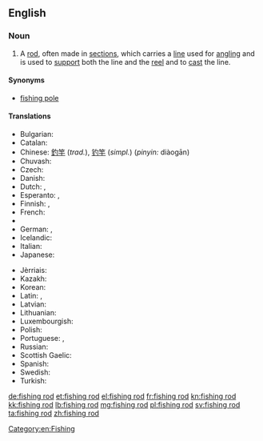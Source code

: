==English==
{{wikipedia}}

===Noun===
{{en-noun|head=[[fishing]] [[rod]]}}

# A [[rod]], often made in [[sections]], which carries a [[line]] used for [[angling]] and is used to [[support]] both the line and the [[reel]] and to [[cast]] the line.

====Synonyms====
* [[fishing pole]]

====Translations====
{{trans-top|rod used for angling}}
* Bulgarian: {{t+|bg|въдица|f|tr=vǎdica}}
* Catalan: {{t-|ca|canya de pescar|f}}
* Chinese: [[釣竿]] (''trad.''), [[钓竿]] (''simpl.'') (''pinyin:'' diàogān)
* Chuvash: {{tø|cv|вăлта|sc=Cyrl}}
* Czech: {{t-|cs|rybářský prut|m}}
* Danish: {{t-|da|fiskestang|c}}
* Dutch: {{t-|nl|hengelroede}}, {{t+|nl|hengel}}
* Esperanto: {{t-|eo|fiŝkaptado vergo}},  {{t-|eo|fiŝvergo}}
* Finnish: {{t-|fi|onkivapa}}, {{t+|fi|vapa}}
* French: {{t+|fr|canne à pêche|f}}
* {{trreq|Georgian}}
* German: {{t+|de|Angelrute|f}}, {{t+|de|Angel|f}}
* Icelandic: {{t+|is|veiðistöng|f}}
* Italian: {{t-|it|canna da pesca|f}}
* Japanese: {{t-|ja|釣り竿|tr=tsurizao}}
{{trans-mid}}
* Jèrriais: {{tø|roa-jer|vaûle|f}}
* Kazakh: {{t|kk|қармақ|tr=qarmaq|sc=Cyrl}}
* Korean: {{t+|ko|낚싯대|sc=Hang}}
* Latin: {{t-|la|harundo}}, {{t-|la|arundo}}
* Latvian: {{t+|lv|makšķere|f}}
* Lithuanian: {{t-|lt|meškerė}}
* Luxembourgish: {{t+|lb|Aangel|f}}
* Polish: {{t+|pl|wędka|f}}
* Portuguese: {{t-|pt|vara de pescar}}, {{t-|pt|vara de pesca}}
* Russian: {{t+|ru|удочка}}
* Scottish Gaelic: {{t-|gd|slat-iasgaich|f}}
* Spanish: {{t-|es|caña de pesca|f}}
* Swedish: {{t-|sv|fiskespö|c}}
* Turkish: {{t+|tr|olta}}
{{trans-bottom}}

[[Category:en:Fishing]]

[[de:fishing rod]]
[[et:fishing rod]]
[[el:fishing rod]]
[[fr:fishing rod]]
[[kn:fishing rod]]
[[kk:fishing rod]]
[[lb:fishing rod]]
[[mg:fishing rod]]
[[pl:fishing rod]]
[[sv:fishing rod]]
[[ta:fishing rod]]
[[zh:fishing rod]]
